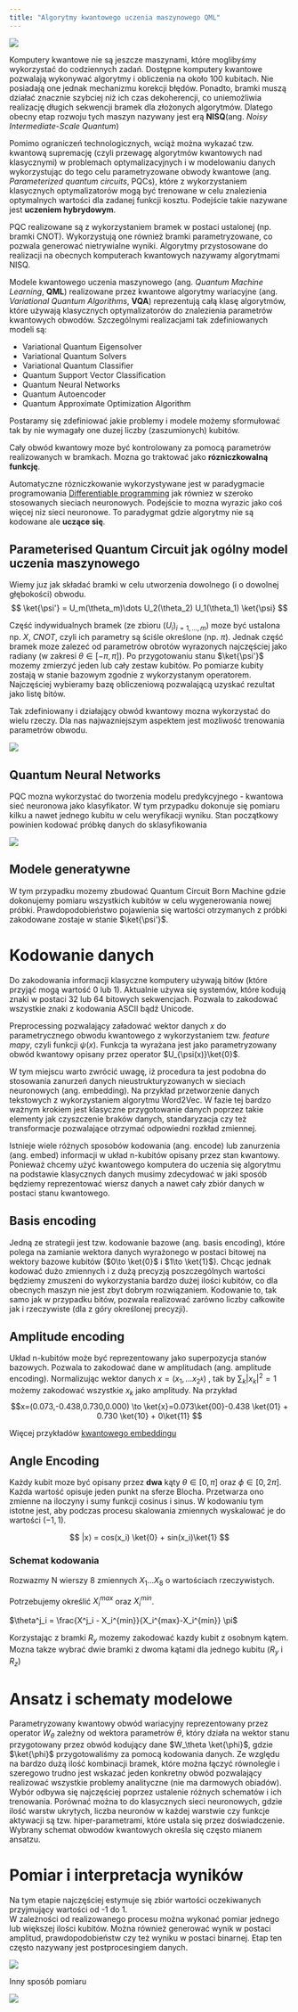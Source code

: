 ```yaml
---
title: "Algorytmy kwantowego uczenia maszynowego QML"
---
```


![](../img/classicalML.png)

$$
\newcommand{\bra}[1]{\left \langle #1 \right \rvert}
\newcommand{\ket}[1]{\left \rvert #1 \right \rangle}
\newcommand{\braket}[2]{\left \langle #1 \middle \rvert #2 \right \rangle}
$$

Komputery kwantowe nie są jeszcze maszynami, które moglibyśmy wykorzystać do codziennych zadań. 
Dostępne komputery kwantowe pozwalają wykonywać algorytmy i obliczenia na około 100 kubitach. 
Nie posiadają one jednak mechanizmu korekcji błędów. 
Ponadto, bramki muszą działać znacznie szybciej niż ich czas dekoherencji, co uniemożliwia realizację długich sekwencji bramek dla złożonych algorytmów. 
Dlatego obecny etap rozwoju tych maszyn nazywany jest erą **NISQ**(ang. _Noisy Intermediate-Scale Quantum_)

Pomimo ograniczeń technologicznych, wciąż można wykazać tzw. kwantową supremację (czyli przewagę algorytmów kwantowych nad klasycznymi) w problemach optymalizacyjnych i w modelowaniu danych wykorzystując do tego celu parametryzowane obwody kwantowe (ang. _Parameterized quantum circuits_, PQCs), które z wykorzystaniem klasycznych optymalizatorów mogą być trenowane w celu znalezienia optymalnych wartości dla zadanej funkcji kosztu. 
Podejście takie nazywane jest **uczeniem hybrydowym**. 

PQC realizowane są z wykorzystaniem bramek w postaci ustalonej (np. bramki CNOT). 
Wykorzystują one również bramki parametryzowane, co pozwala generować nietrywialne wyniki.
Algorytmy przystosowane do realizacji na obecnych komputerach kwantowych nazywamy algorytmami NISQ.  

Modele kwantowego uczenia maszynowego (ang. _Quantum Machine Learning_, **QML**) realizowane przez kwantowe algorytmy wariacyjne (ang. _Variational Quantum Algorithms_, **VQA**) reprezentują całą klasę algorytmów, które używają klasycznych optymalizatorów do znalezienia parametrów kwantowych obwodów. 
Szczególnymi realizacjami tak zdefiniowanych modeli są:

- Variational Quantum Eigensolver
- Variational Quantum Solvers
- Variational Quantum Classifier
- Quantum Support Vector Classification
- Quantum Neural Networks
- Quantum Autoencoder
- Quantum Approximate Optimization Algorithm 



Postaramy się zdefiniować jakie problemy i modele możemy sformułować tak by nie wymagały one duzej liczby (zaszumionych) kubitów.


Cały obwód kwantowy moze być kontrolowany za pomocą parametrów realizowanych w bramkach. 
Mozna go traktować jako **rózniczkowalną funkcję**. 

Automatyczne rózniczkowanie wykorzystywane jest w paradygmacie programowania [Differentiable programming](https://en.wikipedia.org/wiki/Differentiable_programming) jak równiez w szeroko 
stosowanych sieciach neuronowych. 
Podejście to mozna wyrazic jako coś więcej niz sieci neuronowe. 
To paradygmat gdzie algorytmy nie są kodowane ale **uczące się**.


## Parameterised Quantum Circuit jak ogólny model uczenia maszynowego

Wiemy juz jak składać bramki w celu utworzenia dowolnego (i o dowolnej głębokości) obwodu. 
$$ \ket{\psi'} = U_m(\theta_m)\dots U_2(\theta_2) U_1(\theta_1) \ket{\psi} $$

Część indywidualnych bramek (ze zbioru $(U_i)_{i=1,\dots,m}$) moze być ustalona np. $X$, $CNOT$, czyli ich parametry są ściśle określone (np. $\pi$). 
Jednak część bramek moze zalezeć od parametrów obrotów wyrazonych najczęściej jako radiany (w zakresi $\theta \in [-\pi, \pi]$). 
Po przygotowaniu stanu $\ket{\psi'}$ mozemy zmierzyć jeden lub cały zestaw kubitów. 
Po pomiarze kubity zostają w stanie bazowym zgodnie z wykorzystanym operatorem. 
Najczęściej wybieramy bazę obliczeniową pozwalającą uzyskać rezultat jako listę bitów. 

Tak zdefiniowany i działający obwód kwantowy mozna wykorzystać do wielu rzeczy. 
Dla nas najwazniejszym aspektem jest mozliwość trenowania parametrów obwodu. 


![](../img/proces.png)

<!-- ## Variational Quantum Eigensolver
PQC uzywany jest do wygenerowania końcowego stanu $\ket{\psi'}$, który jest bliski stanowi odpowiadającemu najmniejszej wartości własnej problemu zakodowanego w postaci Hamiltonianiu. Odpowiada to stanowi podstawowemu (o najnizszej energii) powiązanemu z minimum funkcji kosztu. -->

## Quantum Neural Networks

PQC mozna wykorzystać do tworzenia modelu predykcyjnego - kwantowa sieć neuronowa jako klasyfikator. 
W tym przypadku dokonuje się pomiaru kilku a nawet jednego kubitu w celu weryfikacji wyniku. 
Stan początkowy powinien kodować próbkę danych do sklasyfikowania


![](../img/algo.png)

## Modele generatywne 

W tym przypadku mozemy zbudować Quantum Circuit Born Machine gdzie dokonujemy pomiaru wszystkich kubitów w celu wygenerowania nowej próbki. 
Prawdopodobieństwo pojawienia się wartości otrzymanych z próbki zakodowane zostaje w stanie $\ket{\psi'}$.


# Kodowanie danych

Do zakodowania informacji klasyczne komputery używają bitów (które przyjąć mogą wartość 0 lub 1). 
Aktualnie używa się systemów, które kodują znaki w postaci 32 lub 64 bitowych sekwencjach.
Pozwala to zakodować wszystkie znaki z kodowania ASCII bądź Unicode. 

Preprocessing pozwalający załadować wektor danych $x$ do parametrycznego obwodu kwantowego z wykorzystaniem tzw. _feature mapy_, czyli funkcji $\psi(x)$. 
Funkcja ta wyrażana jest jako parametryzowany obwód kwantowy opisany przez operator  $U_{\psi(x)}\ket{0}$. 

W tym miejscu warto zwrócić uwagę, iż procedura ta jest podobna do stosowania zanurzeń danych nieustrukturyzowanych w sieciach neuronowych (ang. embedding).
Na przykład przetworzenie danych tekstowych z wykorzystaniem algorytmu Word2Vec. 
W fazie tej bardzo ważnym krokiem jest klasyczne przygotowanie danych poprzez takie elementy jak czyszczenie braków danych, standaryzacja czy też transformacje pozwalające otrzymać odpowiedni rozkład zmiennej. 



Istnieje wiele różnych sposobów kodowania (ang. encode) lub zanurzenia (ang. embed) informacji w układ n-kubitów opisany przez stan kwantowy. 
Ponieważ chcemy użyć kwantowego komputera do uczenia się algorytmu na podstawie klasycznych danych musimy zdecydować w jaki sposób będziemy reprezentować wiersz danych a nawet cały zbiór danych w postaci stanu kwantowego.

## Basis encoding
Jedną ze strategii jest tzw. kodowanie bazowe (ang. basis encoding), które polega na zamianie wektora danych wyrażonego w postaci bitowej na wektory bazowe kubitów ($0\to \ket{0}$ i $1\to \ket{1}$). 
Chcąc jednak kodować dużo zmiennych i z dużą precyzją poszczególnych wartości będziemy zmuszeni do wykorzystania bardzo dużej ilości kubitów, co dla obecnych maszyn nie jest zbyt dobrym rozwiązaniem. Kodowanie to, tak samo jak w przypadku bitów, pozwala realizować zarówno liczby całkowite jak i rzeczywiste (dla z góry określonej precyzji). 

## Amplitude encoding

Układ n-kubitów może być reprezentowany jako superpozycja stanów bazowych. Pozwala to zakodować dane w amplitudach (ang. amplitude encoding).
Normalizując wektor danych $x=(x_1,\dots x_{2^k})$ , tak by $\sum_k |x_k|^2 = 1$  możemy zakodować wszystkie  $x_k$ jako amplitudy. 
Na przykład  $$x=(0.073,-0.438,0.730,0.000) \to \ket{x}=0.073\ket{00}-0.438 \ket{01} + 0.730 \ket{10} + 0\ket{11} $$    

Więcej przykładów [kwantowego embeddingu](https://pennylane.ai/qml/glossary/quantum_embedding/)

## Angle Encoding

Każdy kubit moze być opisany przez **dwa** kąty $\theta\in [0,\pi]$ oraz $\phi \in [0,2\pi]$. 
Każda wartość opisuje jeden punkt na sferze Blocha. 
Przetwarza ono zmienne na iloczyny i sumy funkcji cosinus i sinus. 
W kodowaniu tym istotne jest, aby podczas procesu skalowania zmiennych wyskalować je do wartości $(-1,1)$. 

$$
|x⟩ = cos⁡(x_i) \ket{0} + sin⁡(x_i)\ket{1}  
$$


### Schemat kodowania 

Rozwazmy N wierszy 8 zmiennych $X_1\dots X_8$ o wartościach rzeczywistych.

Potrzebujemy określić $X_i^{max}$ oraz $X_i^{min}$.

$\theta^j_i = \frac{X^j_i - X_i^{min}}{X_i^{max}-X_i^{min}} \pi$

Korzystając z bramki $R_y$ mozemy zakodować kazdy kubit z osobnym kątem. 
Mozna takze wybrać dwie bramki z dwoma kątami dla jednego kubitu ($R_y$ i $R_z$)


# Ansatz i schematy modelowe 

Parametryzowany kwantowy obwód wariacyjny reprezentowany przez operator $W_\theta$ zależny od wektora parametrów $\theta$, który działa na wektor stanu przygotowany przez obwód kodujący dane $W_\theta \ket{\phi}$, gdzie $\ket{\phi}$ przygotowaliśmy za pomocą kodowania danych. 
Ze względu na bardzo dużą ilość kombinacji bramek, które można łączyć równolegle i szeregowo trudno jest wskazać jeden konkretny obwód pozwalający realizować wszystkie problemy analityczne (nie ma darmowych obiadów). 
Wybór odbywa się najczęściej poprzez ustalenie różnych schematów i ich trenowania. 
Porównać można to do klasycznych sieci neuronowych, gdzie ilość warstw ukrytych, liczba neuronów w każdej warstwie czy funkcje aktywacji są tzw. hiper-parametrami, które ustala się przez doświadczenie. 
Wybrany schemat obwodów kwantowych określa się często mianem ansatzu. 

# Pomiar i interpretacja wyników 

Na tym etapie najczęściej estymuje się zbiór wartości oczekiwanych przyjmujący wartości od -1 do 1.  
W zależności od realizowanego procesu można wykonać pomiar jednego lub większej ilości kubitów.
Można również generować wynik w postaci amplitud, prawdopodobieństw czy też wyniku w postaci binarnej. 
Etap ten często nazywany jest postprocesingiem danych. 

![](../img/Rys3.png)


Inny sposób pomiaru 

![](../img/rys6.png)

<!-- ## QAOA 

Bramki kwantowe realizowane są w modelu bramkowym przez `operatory unitarne` reprezentowane przez macierze.

$U U^{\dagger} = U^{\dagger} U = I$

Kazda macierz unitarna moze być przedstawiona jako: 

$U(H,t) = e^{-i H t}$

gdzie $H$ to macierz Hermitowska ($H=H^{\dagger}$)

W ogólności, implementacja obwodu kwantowego, który dokładnie realizuje macierz unitarną dla zadanego 
Hamiltonianiu jest bardzo trudnym zadaniem. 
Hamiltonian taki zazwyczaj składa się z sumy wielu niekomutujących części.  

$H = H_1 + H_2 + \dots + H_n$ 

Mozemy wykorzystać wzór  `Trotter'a-Suzuki`, który przybliza dowolną sumę macierzy 
$e^{A + B} \approx \left( e^{A/n} e^{B/n} \right)^n$ 
 
dlatego dla  $H=\sum_k H_k$ otrzymujemy
$ U(H,t,n) = \prod_{j=1}^n \prod_k e^{-i H_k t/n} $ -->